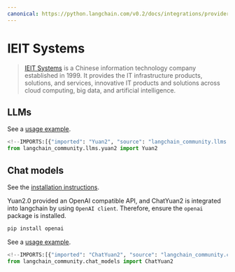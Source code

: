 ```yaml
---
canonical: https://python.langchain.com/v0.2/docs/integrations/providers/ieit_systems/
---
```


# IEIT Systems

> [IEIT Systems](https://en.ieisystem.com/) is a Chinese information technology company
established in 1999. It provides the IT infrastructure products, solutions,
and services, innovative IT products and solutions across cloud computing,
big data, and artificial intelligence.

## LLMs

See a [usage example](/docs/integrations/llms/yuan2).

```python
<!--IMPORTS:[{"imported": "Yuan2", "source": "langchain_community.llms.yuan2", "docs": "https://api.python.langchain.com/en/latest/llms/langchain_community.llms.yuan2.Yuan2.html", "title": "IEIT Systems"}]-->
from langchain_community.llms.yuan2 import Yuan2
```

## Chat models

See the [installation instructions](/docs/integrations/chat/yuan2/#setting-up-your-api-server).

Yuan2.0 provided an OpenAI compatible API, and ChatYuan2 is integrated into langchain by using `OpenAI client`.
Therefore, ensure the `openai` package is installed.

```bash
pip install openai
```
See a [usage example](/docs/integrations/chat/yuan2).

```python
<!--IMPORTS:[{"imported": "ChatYuan2", "source": "langchain_community.chat_models", "docs": "https://api.python.langchain.com/en/latest/chat_models/langchain_community.chat_models.yuan2.ChatYuan2.html", "title": "IEIT Systems"}]-->
from langchain_community.chat_models import ChatYuan2
```